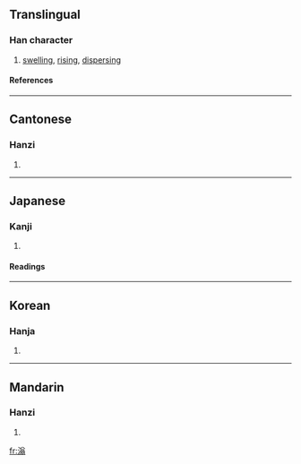 ==Translingual==
===Han character===
{{Han char|rn=85|rad=水|as=10|sn=13|four=3812<sub>7</sub>|canj=水金戈一 (ECIM)}}
# [[swelling]], [[rising]], [[dispersing]]
====References====
{{Han ref|kx=0641.260|dkj=18004|dj=1049.050|hdz=31703.020|uh=6EC3|ud=28355|bh=DE5B|bd=56923}}

----
==Cantonese==
===Hanzi===
{{yue-hanzi|jyut=|y=yung2}}
# {{defn|Cantonese}}

----
==Japanese==
===Kanji===
{{ja-kanji|grade=|rs=水10}}
# {{defn|Japanese}} 
====Readings====
{{ja-readings|on=[[おう]] (ō), [[お]] (o)|kun=}}

----
==Korean==
===Hanja===
{{ko-hanja|hangeul=옹|eumhun=|rv=ong|mr=ong|y=ong}}
# {{defn|Korean}}

----
==Mandarin==
===Hanzi===
{{cmn-hanzi|pin=[[wěng]] ([[weng3]])|wg=weng<sup>3</sup>}}
# {{defn|Mandarin}}

[[fr:滃]]